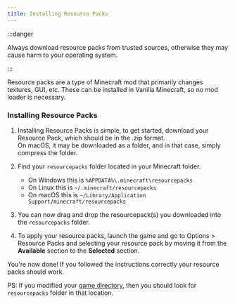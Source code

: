 ```yaml
---
title: Installing Resource Packs
---
```


:::danger

Always download resource packs from trusted sources, otherwise they may cause harm to your operating system.

:::

Resource packs are a type of Minecraft mod that primarily changes textures, GUI, etc. These can be installed in Vanilla Minecraft, so
no mod loader is necessary.

### Installing Resource Packs
1. Installing Resource Packs is simple, to get started, download your Resource Pack, which should be in the .zip format.\
On macOS, it may be downloaded as a folder, and in that case, simply compress the folder.

2. Find your `resourcepacks` folder located in your Minecraft folder.
    - On Windows this is `%APPDATA%\.minecraft\resourcepacks`
    - On Linux this is `~/.minecraft/resourcepacks`
    - On macOS this is `~/Library/Application Support/minecraft/resourcepacks`

3. You can now drag and drop the resourcepack(s) you downloaded into the `resourcepacks` folder.
4. To apply your resource packs, launch the game and go to Options > Resource Packs and selecting your resource pack by moving it
from the **Available** section to the **Selected** section.

You're now done! If you followed the instructions correctly your resource packs should work.

PS: If you modified your [game directory](/faq/launcher-related#how-does-game-directory-work), then you should look for `resourcepacks` folder in that location.
